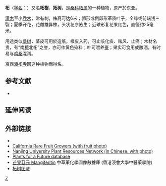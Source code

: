 {{No footnotes|time=2020-07-24T16:36:56+00:00}}
{{Speciesbox
| name = 柘
| image = Maclura tricuspidata-fruit.jpg
| genus = Maclura
| sectio = Cudrania
| species = tricuspidata
| authority = ([[埃利-阿贝尔·卡里埃|Carrière]]) [[路易·埃德加·比罗|Bureau]]
| synonyms = ''Cudrania tricuspidata'' <small>Carrière</small><br/>''Cudrania triloba'' <small>Hance</small><br/>''Vaniera tricuspidata'' <small>Hu</small>
}}

'''柘'''（[[学名|学名]]：''{{lang|la|Maclura tricuspidata}}''）又名'''柘樹'''、'''拓树'''，是[[桑科|桑科]][[柘属|柘属]]的一种植物，原产於东亚。

[[灌木|灌木]]至小[[乔木|乔木]]，常有刺，株高可达6米；卵形或倒卵形革质叶子，全缘或前端浅三裂；夏季开花，花雌雄异株，头状花序腋生；近球形复花果红色，直径约25毫米。

用途类似[[桑树|桑树]]，茎皮可用於造纸，根皮入药，可止咳化痰、祛风、止痛；木材名贵，有“南[[檀木|檀]]北柘”之誉，亦可作黄色染料；叶可喂养[[蚕|蚕]]；果实可食用或酿酒。有时易与[[鸡桑|鸡桑]]混淆。

京西[[潭柘寺|潭柘寺]]因这种植物而得名。

== 参考文獻 ==
*{{cite web | url=http://db.kib.ac.cn/CNFlora/SearchResult.aspx?CPNI=CPNI-283-06606 | title=拓树 Cudrania tricuspidata (Carrière) Bureau ex Lavalle | publisher=中国植物物种信息数据库 | accessdate=2013-01-15 | archive-date=2020-03-26 | archive-url=https://web.archive.org/web/20200326030415/http://db.kib.ac.cn/CNFlora/SearchResult.aspx?CPNI=CPNI-283-06606 | dead-url=no }}

== 延伸阅读 ==
{{Wikisource further reading}}

== 外部链接 ==
{{Commons category|Maclura tricuspidata}}
*{{zh-hans}}{{CVH|Cudrania tricuspidata}}
* [http://www.crfg.org/pubs/ff/che.html California Rare Fruit Growers (with fruit photo)] {{Wayback|url=http://www.crfg.org/pubs/ff/che.html |date=20200806062213 }}
* [http://www.nju.edu.cn/njuc/plantsweb/species/sangke/zheshu.htm Nanjing University Plant Resources Network (in Chinese, with photo)] {{Wayback|url=http://www.nju.edu.cn/njuc/plantsweb/species/sangke/zheshu.htm |date=20070608090118 }}
* [http://www.ibiblio.org/pfaf/cgi-bin/arr_html?Cudrania+tricuspidata&CAN=COMIND Plants for a Future database] {{Wayback|url=http://www.ibiblio.org/pfaf/cgi-bin/arr_html?Cudrania+tricuspidata&CAN=COMIND |date=20200814113557 }}
* [http://libproject.hkbu.edu.hk/was40/detail?channelid=22253&lang=cht&searchword=code=P00612 芒果苷元 Mangiferitin] {{Wayback|url=http://libproject.hkbu.edu.hk/was40/detail?channelid=22253&lang=cht&searchword=code=P00612 |date=20201205220729 }} 中草藥化學圖像數據庫 (香港浸會大學中醫藥學院) {{zh}}{{en}}
* [https://plant.cila.cn/tujian/zheshu.html 柘树图鉴] {{Wayback|url=https://plant.cila.cn/tujian/zheshu.html |date=20190410212216 }}
{{Taxonbar|from=Q602322}}

[[Category:桑橙属|Z]]


{{plant-stub}}